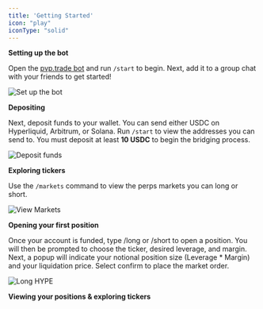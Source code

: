 ```yaml
---
title: 'Getting Started'
icon: "play"
iconType: "solid"
---
```


**Setting up the bot**

Open the [pvp.trade bot](https://t.me/pvptrade_bot) and run `/start` to begin. Next, add it to a group chat with your friends to get started!

![Set up the bot](/images/addbot.png)

**Depositing**

Next, deposit funds to your wallet. You can send either USDC on Hyperliquid, Arbitrum, or Solana. Run `/start` to view the addresses you can send to. You must deposit at least **10 USDC** to begin the bridging process.

![Deposit funds](/images/start.png)

**Exploring tickers**

Use the `/markets` command to view the perps markets you can long or short.

![View Markets](/images/markets.png)

**Opening your first position**

Once your account is funded, type /long or /short to open a position. You will then be prompted to choose the ticker, desired leverage, and margin. Next, a popup will indicate your notional position size (Leverage \* Margin) and your liquidation price.  Select confirm to place the market order.

![Long HYPE](/images/long.png)

**Viewing your positions & exploring tickers**